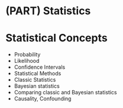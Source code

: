 # (PART) Statistics {-}

# Statistical Concepts

- Probability
- Likelihood
- Confidence Intervals
- Statistical Methods
- Classic Statistics
- Bayesian statistics
- Comparing classic and Bayesian statistics
- Causality, Confounding

